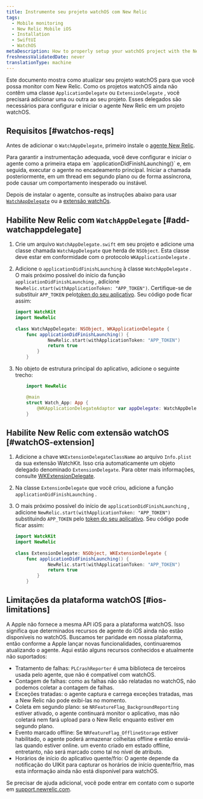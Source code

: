 ```yaml
---
title: Instrumente seu projeto watchOS com New Relic
tags:
  - Mobile monitoring
  - New Relic Mobile iOS
  - Installation
  - SwiftUI
  - WatchOS
metaDescription: How to properly setup your watchOS project with the New Relic agent.
freshnessValidatedDate: never
translationType: machine
---
```


Este documento mostra como atualizar seu projeto watchOS para que você possa monitor com New Relic. Como os projetos watchOS ainda não contêm uma classe `ApplicationDelegate` ou `ExtensionDelegate` , você precisará adicionar uma ou outra ao seu projeto. Esses delegados são necessários para configurar e iniciar o agente New Relic em um projeto watchOS.

## Requisitos [#watchos-reqs]

Antes de adicionar o `WatchAppDelegate`, primeiro instale o [agente New Relic](/docs/mobile-monitoring/new-relic-mobile-ios/installation/spm-installation).

<Callout variant="important">
  Para garantir a instrumentação adequada, você deve configurar e iniciar o agente como a primeira etapa em `applicationDidFinishLaunching()` e, em seguida, executar o agente no encadeamento principal. Iniciar a chamada posteriormente, em um thread em segundo plano ou de forma assíncrona, pode causar um comportamento inesperado ou instável.
</Callout>

Depois de instalar o agente, consulte as instruções abaixo para usar [`WatchAppDelegate`](#add-watchappdelegate) ou a [extensão watchOs](#watchOS-extension).

## Habilite New Relic com `WatchAppDelegate` [#add-watchappdelegate]

1. Crie um arquivo `WatchAppDelegate.swift` em seu projeto e adicione uma classe chamada `WatchAppDelegate` que herda de `NSObject`. Esta classe deve estar em conformidade com o protocolo `WKApplicationDelegate` .

2. Adicione o `applicationDidFinishLaunching` à classe `WatchAppDelegate` . O mais próximo possível do início da função `applicationDidFinishLaunching` , adicione `NewRelic.start(withApplicationToken: "APP_TOKEN")`. Certifique-se de substituir `APP_TOKEN` pelo[token do seu aplicativo](/docs/mobile-apps/viewing-your-application-token). Seu código pode ficar assim:

   ```swift
   import WatchKit
   import NewRelic
       
   class WatchAppDelegate: NSObject, WKApplicationDelegate {
       func applicationDidFinishLaunching() {
               NewRelic.start(withApplicationToken: "APP_TOKEN")
               return true
           }
       }
   ```

3. No objeto de estrutura principal do aplicativo, adicione o seguinte trecho:

   ```swift
       import NewRelic

       @main
       struct Watch_App: App {
           @WKApplicationDelegateAdaptor var appDelegate: WatchAppDelegate
       }
   ```

## Habilite New Relic com extensão watchOS [#watchOS-extension]

1. Adicione a chave `WKExtensionDelegateClassName` ao arquivo `Info.plist` da sua extensão WatchKit. Isso cria automaticamente um objeto delegado denominado `ExtensionDelegate`. Para obter mais informações, consulte [WKExtensionDelegate](https://developer.apple.com/documentation/watchkit/wkextensiondelegate).

2. Na classe `ExtensionDelegate` que você criou, adicione a função `applicationDidFinishLaunching` .

3. O mais próximo possível do início de `applicationDidFinishLaunching` , adicione `NewRelic.start(withApplicationToken: "APP_TOKEN")` substituindo `APP_TOKEN` pelo [token do seu aplicativo](/docs/mobile-apps/viewing-your-application-token). Seu código pode ficar assim:

   ```swift
   import WatckKit
   import NewRelic
       
   class ExtensionDelegate: NSObject, WKExtensionDelegate {
       func applicationDidFinishLaunching() {
               NewRelic.start(withApplicationToken: "APP_TOKEN")
               return true
           }
       }
   ```

## Limitações da plataforma watchOS [#ios-limitations]

A Apple não fornece a mesma API iOS para a plataforma watchOS. Isso significa que determinados recursos de agente do iOS ainda não estão disponíveis no watchOS. Buscamos ter paridade em nossa plataforma, então conforme a Apple lançar novas funcionalidades, continuaremos atualizando o agente. Aqui estão alguns recursos conhecidos e atualmente não suportados:

* Tratamento de falhas: `PLCrashReporter` é uma biblioteca de terceiros usada pelo agente, que não é compatível com watchOS.
* Contagem de falhas: como as falhas não são relatadas no watchOS, não podemos coletar a contagem de falhas.
* Exceções tratadas: o agente captura e carrega exceções tratadas, mas a New Relic não pode exibi-las no momento.
* Coleta em segundo plano: se `NRFeatureFlag_BackgroundReporting` estiver ativado, o agente continuará monitor o aplicativo, mas não coletará nem fará upload para o New Relic enquanto estiver em segundo plano.
* Evento marcado offline: Se `NRFeatureFlag_OfflineStorage` estiver habilitado, o agente poderá armazenar colheitas offline e então enviá-las quando estiver online. um evento criado em estado offline, entretanto, não será marcado como tal no nível de atributo.
* Horários de início do aplicativo quente/frio: O agente depende da notificação do UIKit para capturar os horários de início quente/frio, mas esta informação ainda não está disponível para watchOS.

Se precisar de ajuda adicional, você pode entrar em contato com o suporte em [support.newrelic.com](https://support.newrelic.com).
